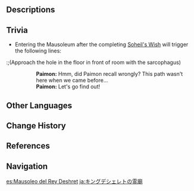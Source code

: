 {{Location Infobox
|image        = Mausoleum of King Deshret.png
|type         = Subarea
|region       = Sumeru
|subregion    = Great Red Sand
|area         = Hypostyle Desert
}}
{{Location Intro|description=<p>There has been a great cyclone on top of the mausoleum for a long time, though the cause was never determined.<ref>{{Ref/Loading|The Mausoleum of King Deshret}}</ref> It is permanently turned off after completing the {{Quest|Dual Evidence}}.</p>}}
<!--
==Points of Interest==
{{Locations by Category Table|type=Points of Interest}}

==Quests==
{{Quests by Category List|heo=1}}

==Features==
===Local Specialties===
===Interactables===
==NPCs==
-->
==Descriptions==
{{Description|The huge cone is like a supporting pillar between the high sky and the yellow sands that has stood in the middle of the desert since time immemorial. Standing in front of it, be you a commoner, a wealthy man, or a well-informed researcher, you shall feel that you are but a few grains of sand all the same.|Viewpoint, [[Viewpoint/The Mausoleum of King Deshret|The Mausoleum of King Deshret]]}}
{{Description|There are neither coveted treasures nor gem-laden chambers at the pinnacle of the Mausoleum of King Deshret — only the desolation and decay of the desert, and the shreds of a grand dream.|Viewpoint, [[Viewpoint/Aaru's Shut|Aaru's Shut]]}}

==Trivia==
* Entering the Mausoleum after the completing [[Soheil's Wish]] will trigger the following lines:
{{Dialogue start}}
:;(Approach the hole in the floor in front of room with the sarcophagus)
::'''Paimon:''' Hmm, did Paimon recall wrongly? This path wasn't here when we came before...
::'''Paimon:''' Let's go find out!
{{Dialogue end}}
<!--
===Etymology===
==Gallery==
<gallery hideaddbutton="true" captionalign="center">

</gallery>
-->
==Other Languages==
{{Other Languages
|default_hidden = 1
|en      = The Mausoleum of King Deshret
|zhs     = 赤王陵
|zhs_rm  = Chìwáng-líng
|zht     = 赤王陵
|zht_rm  = Chìwáng-líng
|ja      = キングデシェレトの霊廟
|ja_rm   = Kingu Deshereto no Reibyou
|ko      = 적왕의 무덤
|ko_rm   = Jeogwang-ui Mudeom
|es      = Mausoleo del Rey Deshret
|fr      = Mausolée du roi Deshret
|ru      = Гробница царя Дешрета
|th      = สุสานราชา Deshret
|th_rm   = 
|vi      = Lăng Mộ Vua Deshret
|de      = Mausoleum von König Deshret
|id      = Mausoleum of King Deshret
|pt      = Mausoléu do Rei Deshret
|tr      = Kral Deshret'in Anıt Mezarı
|it      = Mausoleo di Re Deshret
}}

==Change History==
{{Change History|3.1}}

==References==
{{Reflist}}

==Navigation==
{{Area Navbox|Sumeru}}

[[es:Mausoleo del Rey Deshret]]
[[ja:キングデシェレトの霊廟]]